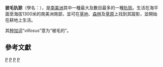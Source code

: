 {{Speciesbox
 | fossil_range = {{fossil_range|[[始新世|始新世]]|現在}}
 | image = Chaetophractus villosus (Wroclaw zoo).JPG
 | status = LC
 | status_system = iucn3.1
 | status_ref = <ref name=iucn>{{IUCN|version=2014.1|assessors=Abba, A.M. & Superina, M. |year=2010|id=4369|title=Chaetophractus villosus |downloaded= 2015-04-02}}</ref>
 | taxon=Chaetophractus villosus
 | display_parents = 15
 | authority = ([[安塞爾姆·加埃唐·德馬雷|Desmarest]], 1804)
}}

'''披毛犰狳'''（學名：''{{lang|la |Chaetophractus villosus}}''），是[[南美洲|南美洲]]其中一種最大及數目最多的一種[[犰狳|犰狳]]。生活在海平面至海拔1300米的南美洲南部，並可在[[草地|草地]]、[[森林|森林]]及[[草原|草原]]上找到其蹤影，並開始在耕地上生活。

其[[种加词|种加词]]“''villosus''”意为“被毛的”。

==參考文獻==
{{reflist}}

{{Cingulata}}
{{Taxonbar|from=Q1042139}}

[[Category:IUCN红色名录无危物种|P]]
[[Category:毛犰狳属|P]]
[[Category:南美洲動物|P]]
[[Category:1804年描述的动物|P]]


{{mammal-stub}}